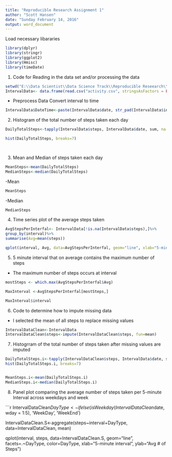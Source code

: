 ```yaml
---
title: "Reproducible Research Assignment 1"
author: "Scott Hansen"
date: "Sunday February 14, 2016"
output: word_document
---
```

Load necessary libararies

```r
library(dplyr)
library(stringr)
library(ggplot2)
library(Hmisc)
library(timeDate)
```

1.  Code for Reading in the data set and/or processing the data

```r

setwd("E:\\Data Scientist\\Data Science Track\\Reproducible Reseearch\\Project 1\\Reproducible-Research-Project-1")
IntervalData<- data.frame(read.csv("activity.csv", stringsAsFactors = FALSE, header = TRUE))

```


- Preprocess Data Convert interval to time


```r

IntervalData$DateTime<-paste(IntervalData$date, str_pad(IntervalData$interval, 4,side="left", pad="0"))


```

2.  Histogram of the total number of steps taken each day


```r

DailyTotalSteps<-tapply(IntervalData$steps, IntervalData$date, sum, na.rm=TRUE)

hist(DailyTotalSteps, breaks=7)

  
```

3.  Mean and Median of steps taken each day  
  
```r
MeanSteps<-mean(DailyTotalSteps)
MedianSteps<-median(DailyTotalSteps)

```

-Mean 
```r
MeanSteps 
```

-Median 
```r
MedianSteps 
```

4.  Time series plot of the average steps taken

```r
AvgStepsPerInterfal<- IntervalData[!is.na(IntervalData$steps),]%>%
group_by(interval)%>% 
summarise(Avg=mean(steps))

qplot(interval, Avg, data=AvgStepsPerInterfal, geom="line", xlab="5-minute interval", ylab="Avg # of Steps")

```

5.  5 minute interval that on average contains the maximum number of steps

* The maximum number of steps occurs at interval

```r

mostSteps <- which.max(AvgStepsPerInterfal$Avg)

MaxInterval <-AvgStepsPerInterfal[mostSteps,]

MaxInterval$interval

```

6.  Code to determine how to impute missing data
* I selected the mean of all steps to replace missing values

```r

IntervalDataClean<-IntervalData
IntervalDataClean$steps<-impute(IntervalDataClean$steps, fun=mean)

```
7.  Histogrram of the total number of steps taken after missing values are imputed  

```r

DailyTotalSteps.i<-tapply(IntervalDataClean$steps, IntervalData$date, sum)
hist(DailyTotalSteps.i, breaks=7)


MeanSteps.i<-mean(DailyTotalSteps.i)
MedianSteps.i<-median(DailyTotalSteps.i)

```

8.  Panel plot comparing the average number of steps taken per 5-minute Interval across weekdays and week

```r

IntervalDataClean$DayType<- ifelse(isWeekday(IntervalDataClean$date, wday = 1:5), 'WeekDay', 'WeekEnd')

IntervalDataClean.S<-aggregate(steps~interval+DayType, data=IntervalDataClean, mean)


qplot(interval, steps, data=IntervalDataClean.S, geom="line", facets=.~DayType, color=DayType, xlab="5-minute interval", ylab="Avg # of Steps")

